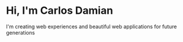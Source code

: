 # Hi, I'm Carlos Damian

I'm creating  web experiences and beautiful web applications for future generations
